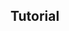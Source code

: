
## Tutorial

<Youtube
  id="hLMtsCWPOg8"
  title="Display images and PDF on Grafana using Business Media panel."
/>

